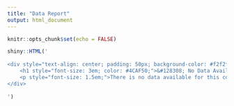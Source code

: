 ```yaml
---
title: "Data Report"
output: html_document
---
```


```r
knitr::opts_chunk$set(echo = FALSE)

```


```r
shiny::HTML('
  
<div style="text-align: center; padding: 50px; background-color: #f2f2f2; border-radius: 15px; font-family: Arial, sans-serif; color: #333;">
    <h1 style="font-size: 3em; color: #4CAF50;">&#128308; No Data Available</h1>
    <p style="font-size: 1.5em;">There is no data available for this country in the specified timeframe.</p>
</div>
  
')
```

